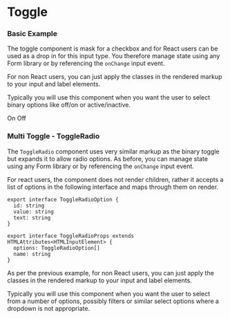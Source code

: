 
<Meta title="V3/Toggle" />

# Toggle

### Basic Example

The toggle component is mask for a checkbox and for React users can be used as a drop in for this input type. You therefore manage state using any Form library or by referencing the `onChange` input event.

For non React users, you can just apply the classes in the rendered markup to your input and label elements.

Typically you will use this component when you want the user to select binary options like off/on or active/inactive.

<Canvas>
  <Story name="Basic Example">
    <Toggle id="my-cool-toggle">
      <span className={elToggleItem}>On</span>
      <span className={elToggleItem}>Off</span>
    </Toggle>
  </Story>
</Canvas>

<RenderHtmlMarkup component="V3/Toggle" story="Basic Example" />

### Multi Toggle - ToggleRadio

The `ToggleRadio` component uses very similar markup as the binary toggle but expands it to allow radio options. As before, you can manage state using any Form library or by referencing the `onChange` input event.

For react users, the component does not render children, rather it accepts a list of options in the following interface and maps through them on render.

```tsx
export interface ToggleRadioOption {
  id: string
  value: string
  text: string
}

export interface ToggleRadioProps extends HTMLAttributes<HTMLInputElement> {
  options: ToggleRadioOption[]
  name: string
}
```

As per the previous example, for non React users, you can just apply the classes in the rendered markup to your input and label elements.

Typically you will use this component when you want the user to select from a number of options, possibly filters or similar select options where a dropdown is not appropriate.

<Canvas>
  <Story name="Multi Toggle - ToggleRadio">
    <ToggleRadio
      name="my-cool-toggle-radio"
      options={[
        {
          id: 'option-1',
          value: 'option-1',
          text: 'Option 1',
        },
        {
          id: 'option-2',
          value: 'option-2',
          text: 'Option 2',
        },
        {
          id: 'option-3',
          value: 'option-3',
          text: 'Option 3',
        },
      ]}
    />
  </Story>
</Canvas>

<RenderHtmlMarkup component="V3/Toggle" story="Multi Toggle - ToggleRadio" />
